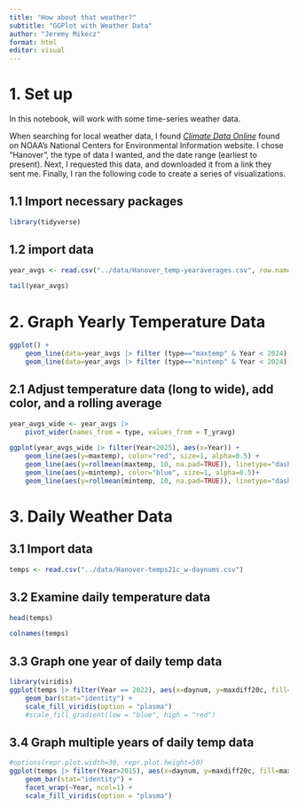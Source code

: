 ---
title: "How about that weather?"
subtitle: "GGPlot with Weather Data"
author: "Jeremy Mikecz"
format: html
editor: visual
---

# 1. Set up

In this notebook, will work with some time-series weather data.

When searching for local weather data, I found [*Climate Data Online*](https://www.ncei.noaa.gov/cdo-web/) found on NOAA's National Centers for Environmental Information website. I chose "Hanover", the type of data I wanted, and the date range (earliest to present). Next, I requested this data, and downloaded it from a link they sent me. Finally, I ran the following code to create a series of visualizations.

## 1.1 Import necessary packages

```{r}
library(tidyverse)
```

## 1.2 import data

```{r}
year_avgs <- read.csv("../data/Hanover_temp-yearaverages.csv", row.names=1)

tail(year_avgs)
```

# 2. Graph Yearly Temperature Data

```{r}
ggplot() +
    geom_line(data=year_avgs |> filter (type=="maxtemp" & Year < 2024), aes(x=Year, y=T_yravg), color="red") +
    geom_line(data=year_avgs |> filter (type=="mintemp" & Year < 2024), aes(x=Year, y=T_yravg))
```

## 2.1 Adjust temperature data (long to wide), add color, and a rolling average

```{r}
year_avgs_wide <- year_avgs |>
    pivot_wider(names_from = type, values_from = T_yravg)
```

```{r}
ggplot(year_avgs_wide |> filter(Year<2025), aes(x=Year)) +
    geom_line(aes(y=maxtemp), color="red", size=1, alpha=0.5) + 
    geom_line(aes(y=rollmean(maxtemp, 10, na.pad=TRUE)), linetype="dashed") +
    geom_line(aes(y=mintemp), color="blue", size=1, alpha=0.5)+
    geom_line(aes(y=rollmean(mintemp, 10, na.pad=TRUE)), linetype="dashed")
```

# 3. Daily Weather Data

## 3.1 Import data

```{r}
temps <- read.csv("../data/Hanover-temps21c_w-daynums.csv")
```

## 3.2 Examine daily temperature data

```{r}
head(temps)
```

```{r}
colnames(temps)
```

## 3.3 Graph one year of daily temp data

```{r}
library(viridis)
ggplot(temps |> filter(Year == 2022), aes(x=daynum, y=maxdiff20c, fill=maxdiff20c)) +
    geom_bar(stat="identity") +
    scale_fill_viridis(option = "plasma")
    #scale_fill_gradient(low = "blue", high = "red")

```

## 3.4 Graph multiple years of daily temp data

```{r fig.width=14, fig.height = 60}
#options(repr.plot.width=30, repr.plot.height=50)
ggplot(temps |> filter(Year>2015), aes(x=daynum, y=maxdiff20c, fill=maxdiff20c)) +
    geom_bar(stat="identity") +
    facet_wrap(~Year, ncol=1) +
    scale_fill_viridis(option = "plasma")
```
